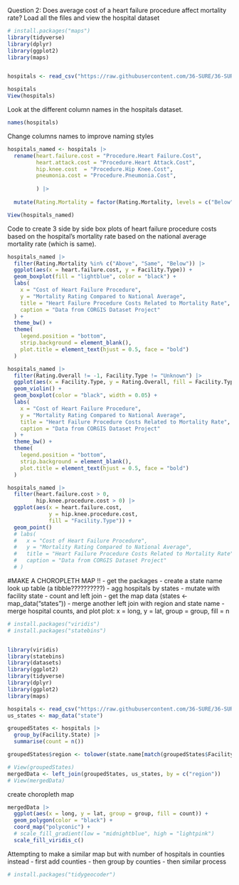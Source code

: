 Question 2: Does average cost of a heart failure procedure affect mortality rate?
Load all the files and view the hospital dataset
<!-- REFERENCE  -->
```r
# install.packages("maps")
library(tidyverse)
library(dplyr)
library(ggplot2)
library(maps)


hospitals <- read_csv("https://raw.githubusercontent.com/36-SURE/36-SURE.github.io/main/data/hospitals.csv")

hospitals
View(hospitals)

```
Look at the different column names in the hospitals dataset.
```r

names(hospitals)
```
Change columns names to improve naming styles
```r
hospitals_named <- hospitals |>
  rename(heart.failure.cost = "Procedure.Heart Failure.Cost",
         heart.attack.cost = "Procedure.Heart Attack.Cost",
         hip.knee.cost  = "Procedure.Hip Knee.Cost",
         pneumonia.cost = "Procedure.Pneumonia.Cost",
         
         ) |>
  
  mutate(Rating.Mortality = factor(Rating.Mortality, levels = c("Below", "Same", "Above")))

View(hospitals_named)
```

Code to create 3 side by side box plots of heart failure procedure costs based on the hospital's mortality rate based on the national average mortality rate (which is same). 

```r
hospitals_named |>
  filter(Rating.Mortality %in% c("Above", "Same", "Below")) |>
  ggplot(aes(x = heart.failure.cost, y = Facility.Type)) +
  geom_boxplot(fill = "lightblue", color = "black") + 
  labs(
    x = "Cost of Heart Failure Procedure",
    y = "Mortality Rating Compared to National Average",
    title = "Heart Failure Procedure Costs Related to Mortality Rate", 
    caption = "Data from CORGIS Dataset Project"
  ) + 
  theme_bw() +
  theme(
    legend.position = "bottom",
    strip.background = element_blank(),
    plot.title = element_text(hjust = 0.5, face = "bold")
  )

```
```r
hospitals_named |>
  filter(Rating.Overall != -1, Facility.Type != "Unknown") |>
  ggplot(aes(x = Facility.Type, y = Rating.Overall, fill = Facility.Type)) +
  geom_violin() +
  geom_boxplot(color = "black", width = 0.05) + 
  labs(
    x = "Cost of Heart Failure Procedure",
    y = "Mortality Rating Compared to National Average",
    title = "Heart Failure Procedure Costs Related to Mortality Rate", 
    caption = "Data from CORGIS Dataset Project"
  ) + 
  theme_bw() +
  theme(
    legend.position = "bottom",
    strip.background = element_blank(),
    plot.title = element_text(hjust = 0.5, face = "bold")
  )
```

  
```r
hospitals_named |>
  filter(heart.failure.cost > 0,
         hip.knee.procedure.cost > 0) |>
  ggplot(aes(x = heart.failure.cost, 
             y = hip.knee.procedure.cost, 
             fill = "Facility.Type")) +
  geom_point() 
  # labs(
  #   x = "Cost of Heart Failure Procedure",
  #   y = "Mortality Rating Compared to National Average",
  #   title = "Heart Failure Procedure Costs Related to Mortality Rate", 
  #   caption = "Data from CORGIS Dataset Project"
  # )

```
  
#MAKE A CHOROPLETH MAP !!
- get the packages
- create a state name look up table (a tibble??????????)
- agg hospitals by states
- mutate with facility state
- count and left join
- get the map data (states <- map_data("states"))
- merge another left join with region and state name
- merge hospital counts, and plot
plot: x = long, y = lat, group = group, fill = n

```r

# install.packages("viridis")
# install.packages("statebins")


library(viridis)
library(statebins)
library(datasets)
library(ggplot2)
library(tidyverse)
library(dplyr)
library(ggplot2)
library(maps)

hospitals <- read_csv("https://raw.githubusercontent.com/36-SURE/36-SURE.github.io/main/data/hospitals.csv")
us_states <- map_data("state")

groupedStates <- hospitals |>
  group_by(Facility.State) |>
  summarise(count = n())

groupedStates$region <- tolower(state.name[match(groupedStates$Facility.State, state.abb)])

# View(groupedStates)
mergedData <- left_join(groupedStates, us_states, by = c("region"))
# View(mergedData)

```

create choropleth map

```r
mergedData |>
  ggplot(aes(x = long, y = lat, group = group, fill = count)) +
  geom_polygon(color = "black") +
  coord_map("polyconic") +
  # scale_fill_gradient(low = "midnightblue", high = "lightpink")
  scale_fill_viridis_c()

```

Attempting to make a similar map but with number of hospitals in counties instead
- first add counties
- then group by counties
- then similar process
```r
# install.packages("tidygeocoder")

```

